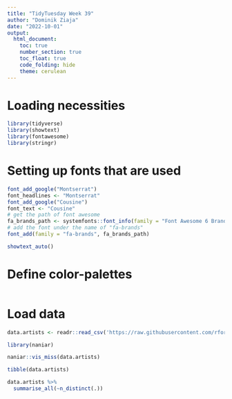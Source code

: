 ```yaml
---
title: "TidyTuesday Week 39"
author: "Dominik Ziaja"
date: "2022-10-01"
output:
  html_document:
    toc: true
    number_section: true
    toc_float: true
    code_folding: hide
    theme: cerulean
---
```

# Loading necessities
```r
library(tidyverse)
library(showtext)
library(fontawesome)
library(stringr)
```


# Setting up fonts that are used
```r
font_add_google("Montserrat")
font_headlines <- "Montserrat"
font_add_google("Cousine")
font_text <- "Cousine"
# get the path of font awesome
fa_brands_path <- systemfonts::font_info(family = "Font Awesome 6 Brands")[["path"]]
# add the font under the name of "fa-brands"
font_add(family = "fa-brands", fa_brands_path)

showtext_auto()
```

# Define color-palettes
```r

```

# Load data
```r
data.artists <- readr::read_csv('https://raw.githubusercontent.com/rfordatascience/tidytuesday/master/data/2022/2022-09-27/artists.csv')
```

```r
library(naniar)

naniar::vis_miss(data.artists)

tibble(data.artists)

data.artists %>%
  summarise_all(~n_distinct(.))
```

